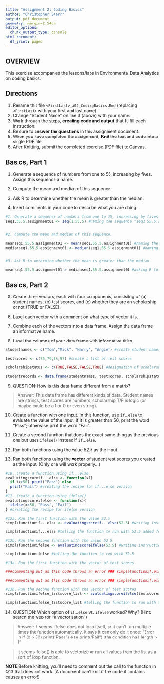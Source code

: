 ```yaml
---
title: "Assignment 2: Coding Basics"
author: "Christopher Starr"
output: pdf_document
geometry: margin=2.54cm
editor_options: 
  chunk_output_type: console
html_document:
  df_print: paged
---
```


## OVERVIEW

This exercise accompanies the lessons/labs in Environmental Data Analytics on coding basics.

## Directions

1.  Rename this file `<FirstLast>_A02_CodingBasics.Rmd` (replacing `<FirstLast>` with your first and last name).
2.  Change "Student Name" on line 3 (above) with your name.
3.  Work through the steps, **creating code and output** that fulfill each instruction.
4.  Be sure to **answer the questions** in this assignment document.
5.  When you have completed the assignment, **Knit** the text and code into a single PDF file.
6.  After Knitting, submit the completed exercise (PDF file) to Canvas.

## Basics, Part 1

1.  Generate a sequence of numbers from one to 55, increasing by fives. Assign this sequence a name.

2.  Compute the mean and median of this sequence.

3.  Ask R to determine whether the mean is greater than the median.

4.  Insert comments in your code to describe what you are doing.

```r
#1. Generate a sequence of numbers from one to 55, increasing by fives. Assign this sequence a name.
seq1.55.5.assignment01 <- seq(1,55,5) #naming the sequence "seq1.55.5.assignment01" then generating the sequence


#2. Compute the mean and median of this sequence.

meanseq1.55.5.assignment01 <- mean(seq1.55.5.assignment01) #naming the mean of "seq1..."
medianseq1.55.5.assignment01 <- median(seq1.55.5.assignment01) #naming the med of "seq1..."


#3. Ask R to determine whether the mean is greater than the median.

meanseq1.55.5.assignment01 > medianseq1.55.5.assignment01 #asking R to evaluate the statement Mean is greater than Median of "seq1..."

```

## Basics, Part 2

5.  Create three vectors, each with four components, consisting of (a) student names, (b) test scores, and (c) whether they are on scholarship or not (TRUE or FALSE).

6.  Label each vector with a comment on what type of vector it is.

7.  Combine each of the vectors into a data frame. Assign the data frame an informative name.

8.  Label the columns of your data frame with informative titles.

```r
studentnames <- c("Tom","Mick", "Harry", "Angie") #create student names vector

testscores <- c(75,79,68,97) #create a list of test scores

scholarshipstatus <- c(TRUE,FALSE,FALSE,TRUE) #designation of scholarship status TRUE=on a scholarship

studentrecords <- data.frame(studentnames, testscores, scholarshipstatus) #combine each independent vector into one data frame, allowing the points across vectors to be aligned with the name of the students.

```

9.  QUESTION: How is this data frame different from a matrix?

> Answer: This data frame has different kinds of data. Student names are strings, test scores are numbers, scholarship T/F is logic (or maybe could be a 1 or 0 or even string).

10. Create a function with one input. In this function, use `if`...`else` to evaluate the value of the input: if it is greater than 50, print the word "Pass"; otherwise print the word "Fail". 

11. Create a second function that does the exact same thing as the previous one but uses `ifelse()` instead if `if`...`else `. 

12. Run both functions using the value 52.5 as the input

13. Run both functions using the **vector** of student test scores you created as the input. (Only one will work properly...)

```r
#10. Create a function using if...else
evaluatingscoreif...else <- function(x){
  if (x>50) print("Pass") else
  print("Fail") #creating the recipe for if...else version
}
#11. Create a function using ifelse()
evaluatingscoreifelse <- function(x){
  ifelse(x>50, "Pass", "Fail")
} #creating the recipe for ifelse version

#12a. Run the first function with the value 52.5
simplefunctionif...else <- evaluatingscoreif...else(52.5) #writing instruction for asking evaluatingscoreif...else function to run with the score 52.5 under the name simplefunctionif...else

simplefunctionif...else #telling the function to run with 52.5 added for x.

#12b. Run the second function with the value 52.5
simplefunctionifelse <- evaluatingscoreifelse(52.5) #writing instructions for asking function evaluatingscoreifelse to run with 52.5

simplefunctionifelse #telling the function to run with 52.5

#13a. Run the first function with the vector of test scores

###commenting out as this code throws an error ### simplefunctionif.else_testscore_list <- evaluatingscoreif...else(testscores) #writing instruction for asking evaluatingscoreif...else function to run with the scores in vector testscores under the name simplefunctionif...else

###commenting out as this code throws an error ### simplefunctionif.else_testscore_list #telling the function to run with testscores added for x.

#13b. Run the second function with the vector of test scores
simplefunctionifelse_testscore_list <- evaluatingscoreifelse(testscores) #writing instructions for asking function evaluatingscoreifelse to run with testscores inserted for x

simplefunctionifelse_testscore_list #telling the function to run with testscores for x
```

14. QUESTION: Which option of `if`...`else` vs. `ifelse` worked? Why? (Hint: search the web for "R vectorization")

> Answer: it seems if/else does not loop itself, or it can't run multiple times the function automatically. it says it can only do it once: "Error in if (x > 50) print("Pass") else print("Fail") :the condition has length > 1"

> it seems ifelse() is able to vectorize or run all values from the list as a sort of loop function. 


**NOTE** Before knitting, you'll need to comment out the call to the function in Q13 that does not work. (A document can't knit if the code it contains causes an error!)
